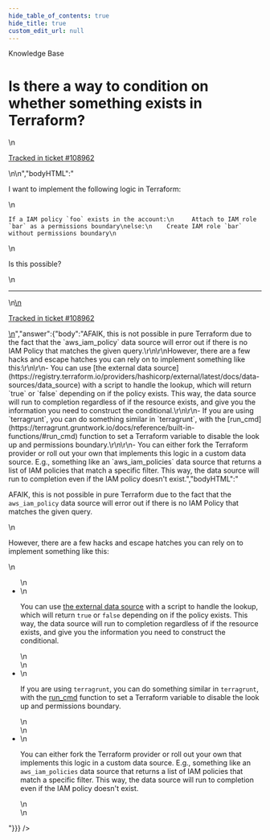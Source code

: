 ```yaml
---
hide_table_of_contents: true
hide_title: true
custom_edit_url: null
---
```



<CenterLayout>
<span class="title">Knowledge Base</span>
<h1>Is there a way to condition on whether something exists in Terraform?</h1>
<GitHub json={{"id":"D_kwDOF8slf84AQEJJ","number":498,"author":{"login":"yorinasub17"},"title":"Is there a way to condition on whether something exists in Terraform?","body":"\nI want to implement the following logic in Terraform:\r\n\r\n```\r\nIf a IAM policy `foo` exists in the account:\r\n     Attach to IAM role `bar` as a permissions boundary\r\nelse:\r\n    Create IAM role `bar` without permissions boundary\r\n```\r\n\r\nIs this possible?\n\n---\n\n<ins datetime=\"2022-07-12T16:22:13Z\">\n  <p><a href=\"https://support.gruntwork.io/hc/requests/108962\">Tracked in ticket #108962</a></p>\n</ins>\n","bodyHTML":"<p dir=\"auto\">I want to implement the following logic in Terraform:</p>\n<div class=\"snippet-clipboard-content notranslate position-relative overflow-auto\" data-snippet-clipboard-copy-content=\"If a IAM policy `foo` exists in the account:\n     Attach to IAM role `bar` as a permissions boundary\nelse:\n    Create IAM role `bar` without permissions boundary\"><pre class=\"notranslate\"><code>If a IAM policy `foo` exists in the account:\n     Attach to IAM role `bar` as a permissions boundary\nelse:\n    Create IAM role `bar` without permissions boundary\n</code></pre></div>\n<p dir=\"auto\">Is this possible?</p>\n<hr>\n<ins datetime=\"2022-07-12T16:22:13Z\">\n  <p dir=\"auto\"><a href=\"https://support.gruntwork.io/hc/requests/108962\" rel=\"nofollow\">Tracked in ticket #108962</a></p>\n</ins>","answer":{"body":"AFAIK, this is not possible in pure Terraform due to the fact that the `aws_iam_policy` data source will error out if there is no IAM Policy that matches the given query.\r\n\r\nHowever, there are a few hacks and escape hatches you can rely on to implement something like this:\r\n\r\n- You can use [the external data source](https://registry.terraform.io/providers/hashicorp/external/latest/docs/data-sources/data_source) with a script to handle the lookup, which will return `true` or `false` depending on if the policy exists. This way, the data source will run to completion regardless of if the resource exists, and give you the information you need to construct the conditional.\r\n\r\n- If you are using `terragrunt`, you can do something similar in `terragrunt`, with the [run_cmd](https://terragrunt.gruntwork.io/docs/reference/built-in-functions/#run_cmd) function to set a Terraform variable to disable the look up and permissions boundary.\r\n\r\n- You can either fork the Terraform provider or roll out your own that implements this logic in a custom data source. E.g., something like an `aws_iam_policies` data source that returns a list of IAM policies that match a specific filter. This way, the data source will run to completion even if the IAM policy doesn't exist.","bodyHTML":"<p dir=\"auto\">AFAIK, this is not possible in pure Terraform due to the fact that the <code class=\"notranslate\">aws_iam_policy</code> data source will error out if there is no IAM Policy that matches the given query.</p>\n<p dir=\"auto\">However, there are a few hacks and escape hatches you can rely on to implement something like this:</p>\n<ul dir=\"auto\">\n<li>\n<p dir=\"auto\">You can use <a href=\"https://registry.terraform.io/providers/hashicorp/external/latest/docs/data-sources/data_source\" rel=\"nofollow\">the external data source</a> with a script to handle the lookup, which will return <code class=\"notranslate\">true</code> or <code class=\"notranslate\">false</code> depending on if the policy exists. This way, the data source will run to completion regardless of if the resource exists, and give you the information you need to construct the conditional.</p>\n</li>\n<li>\n<p dir=\"auto\">If you are using <code class=\"notranslate\">terragrunt</code>, you can do something similar in <code class=\"notranslate\">terragrunt</code>, with the <a href=\"https://terragrunt.gruntwork.io/docs/reference/built-in-functions/#run_cmd\" rel=\"nofollow\">run_cmd</a> function to set a Terraform variable to disable the look up and permissions boundary.</p>\n</li>\n<li>\n<p dir=\"auto\">You can either fork the Terraform provider or roll out your own that implements this logic in a custom data source. E.g., something like an <code class=\"notranslate\">aws_iam_policies</code> data source that returns a list of IAM policies that match a specific filter. This way, the data source will run to completion even if the IAM policy doesn't exist.</p>\n</li>\n</ul>"}}} />

</CenterLayout>
  

<!-- ##DOCS-SOURCER-START
{
  "sourcePlugin": "github-discussions",
  "hash": "95957f7ba4b3dcff97b1b6ea134aa2da"
}
##DOCS-SOURCER-END -->
